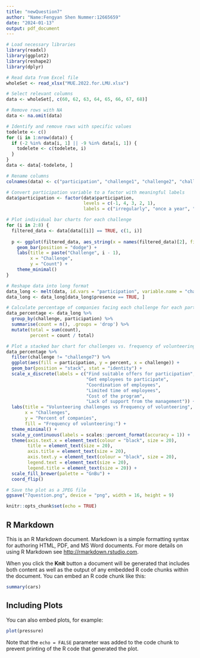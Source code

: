```yaml
---
title: "newQuestion7"
author: "Name:Fengyan Shen Nummer:12665659"
date: "2024-01-13"
output: pdf_document
---
```


```r
# Load necessary libraries
library(readxl)
library(ggplot2)
library(reshape2)
library(dplyr)

# Read data from Excel file
wholeSet <- read_xlsx("MUE.2022.for.LMU.xlsx")

# Select relevant columns
data <- wholeSet[, c(60, 62, 63, 64, 65, 66, 67, 68)]

# Remove rows with NA
data <- na.omit(data)

# Identify and remove rows with specific values
todelete <- c()
for (i in 1:nrow(data)) {
  if (-2 %in% data[i, 1] || -9 %in% data[i, 1]) {
    todelete <- c(todelete, i)
  }
}
data <- data[-todelete, ]

# Rename columns
colnames(data) <- c("participation", "challenge1", "challenge2", "challenge3", "challenge4", "challenge5", "challenge6", "challenge7")

# Convert participation variable to a factor with meaningful labels
data$participation <- factor(data$participation, 
                             levels = c(-1, 4, 3, 2, 1),
                             labels = c("irregularly", "once a year", "once every half a year", "once a quartal", "more often than once a month"))

# Plot individual bar charts for each challenge
for (i in 2:8) {
  filtered_data <- data[data[[i]] == TRUE, c(1, i)]
  
  p <- ggplot(filtered_data, aes_string(x = names(filtered_data)[2], fill = "participation")) +
    geom_bar(position = "dodge") +
    labs(title = paste("Challenge", i - 1),
         x = "Challenge",
         y = "Count") +
    theme_minimal()
}

# Reshape data into long format
data_long <- melt(data, id.vars = "participation", variable.name = "challenge", value.name = "presence")
data_long <- data_long[data_long$presence == TRUE, ]

# Calculate percentage of companies facing each challenge for each participation level
data_percentage <- data_long %>%
  group_by(challenge, participation) %>%
  summarise(count = n(), .groups = 'drop') %>%
  mutate(total = sum(count),
         percent = count / total)

# Plot a stacked bar chart for challenges vs. frequency of volunteering
data_percentage %>%
  filter(challenge != "challenge7") %>%
  ggplot(aes(fill = participation, y = percent, x = challenge)) +
  geom_bar(position = "stack", stat = "identity") +
  scale_x_discrete(labels = c("Find suitable offers for participation", 
                              "Get employees to participate", 
                              "Coordination of employees", 
                              "Limited time of employees", 
                              "Cost of the program", 
                              "Lack of support from the management")) +
  labs(title = "Volunteering challenges vs Frequency of volunteering",
       x = "Challenges",
       y = "Percent of companies",
       fill = "Frequency of volunteering:") +
  theme_minimal() +
  scale_y_continuous(labels = scales::percent_format(accuracy = 1)) +
  theme(axis.text.x = element_text(colour = "black", size = 20),
        title = element_text(size = 20),
        axis.title = element_text(size = 20),
        axis.text.y = element_text(colour = "black", size = 20),
        legend.text = element_text(size = 20),
        legend.title = element_text(size = 20)) +
  scale_fill_brewer(palette = "GnBu") +
  coord_flip() 

# Save the plot as a JPEG file
ggsave("7question.png", device = "png", width = 16, height = 9)

``` 

```r
knitr::opts_chunk$set(echo = TRUE)
```

## R Markdown

This is an R Markdown document. Markdown is a simple formatting syntax for authoring HTML, PDF, and MS Word documents. For more details on using R Markdown see <http://rmarkdown.rstudio.com>.

When you click the **Knit** button a document will be generated that includes both content as well as the output of any embedded R code chunks within the document. You can embed an R code chunk like this:

```r
summary(cars)
```

## Including Plots

You can also embed plots, for example:

```r
plot(pressure)
```

Note that the `echo = FALSE` parameter was added to the code chunk to prevent printing of the R code that generated the plot.
